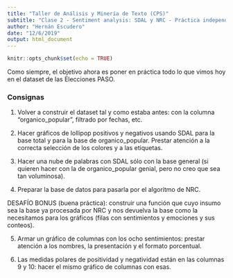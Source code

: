 ```yaml
---
title: "Taller de Análisis y Minería de Texto (CPS)"
subtitle: "Clase 2 - Sentiment analysis: SDAL y NRC - Práctica independiente"
author: "Hernán Escudero"
date: "12/6/2019"
output: html_document
---
```


```r
knitr::opts_chunk$set(echo = TRUE)
```

Como siempre, el objetivo ahora es poner en práctica todo lo que vimos hoy en el dataset de las Elecciones PASO.

### Consignas

1. Volver a construir el dataset tal y como estaba antes: con la columna "organico_popular", filtrado por fechas, etc.

2. Hacer gráficos de lollipop positivos y negativos usando SDAL para la base total y para la base de organico_popular. Prestar atención a la correcta selección de los colores y a las etiquetas. 

3. Hacer una nube de palabras con SDAL sólo con la base general (si quieren hacer con la de organico_popular genial, pero no creo que sea tan voluminosa).

4. Preparar la base de datos para pasarla por el algoritmo de NRC.

DESAFÍO BONUS (buena práctica): construir una función que cuyo insumo sea la base ya procesada por NRC y nos devuelva la base como la necesitamos para los gráficos (filas con sentimientos y emociones y sus conteos).

5. Armar un gráfico de columnas con los ocho sentimientos: prestar atención a los nombres, la presentación y el formato porcentual.

6. Las medidas polares de positividad y negatividad están en las columnas 9 y 10: hacer el mismo gráfico de columnas con esas.